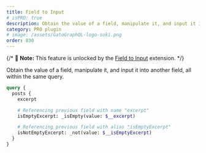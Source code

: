 ```yaml
---
title: Field to Input
# isPRO: true
description: Obtain the value of a field, manipulate it, and input it into another field, all within the same query.
category: PRO plugin
# image: /assets/GatoGraphQL-logo-suki.png
order: 830
---
```


{/* 📣 **Note:** This feature is unlocked by the [Field to Input](/extensions/field-to-input) extension. */}

Obtain the value of a field, manipulate it, and input it into another field, all within the same query.

```graphql
query {
  posts {
    excerpt

    # Referencing previous field with name "excerpt"
    isEmptyExcerpt: _isEmpty(value: $__excerpt)

    # Referencing previous field with alias "isEmptyExcerpt"
    isNotEmptyExcerpt: _not(value: $__isEmptyExcerpt)
  }
}
```
